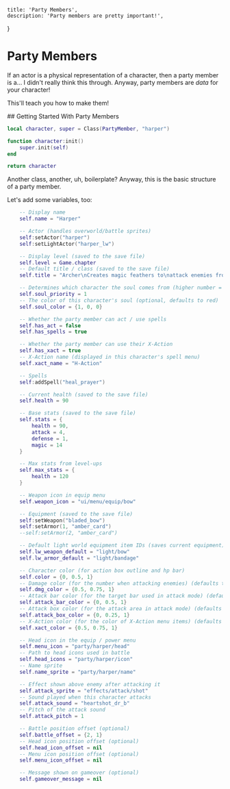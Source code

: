 
    title: 'Party Members',
    description: 'Party members are pretty important!',
}

# Party Members

<Box>

If an actor is a physical representation of a character, then a party member is a... I didn't really think this through. Anyway, party members are *data* for your character!

This'll teach you how to make them!

</Box>

<Box>
## Getting Started With Party Members

```lua
local character, super = Class(PartyMember, "harper")

function character:init()
    super.init(self)
end

return character
```

Another class, another, uh, boilerplate? Anyway, this is the basic structure of a party member.

Let's add some variables, too:

```lua
    -- Display name
    self.name = "Harper"

    -- Actor (handles overworld/battle sprites)
    self:setActor("harper")
    self:setLightActor("harper_lw")

    -- Display level (saved to the save file)
    self.level = Game.chapter
    -- Default title / class (saved to the save file)
    self.title = "Archer\nCreates magic feathers to\nattack enemies from afar."

    -- Determines which character the soul comes from (higher number = higher priority)
    self.soul_priority = 1
    -- The color of this character's soul (optional, defaults to red)
    self.soul_color = {1, 0, 0}

    -- Whether the party member can act / use spells
    self.has_act = false
    self.has_spells = true

    -- Whether the party member can use their X-Action
    self.has_xact = true
    -- X-Action name (displayed in this character's spell menu)
    self.xact_name = "H-Action"

    -- Spells
    self:addSpell("heal_prayer")

    -- Current health (saved to the save file)
    self.health = 90

    -- Base stats (saved to the save file)
    self.stats = {
        health = 90,
        attack = 4,
        defense = 1,
        magic = 14
    }

    -- Max stats from level-ups
    self.max_stats = {
        health = 120
    }

    -- Weapon icon in equip menu
    self.weapon_icon = "ui/menu/equip/bow"

    -- Equipment (saved to the save file)
    self:setWeapon("bladed_bow")
    self:setArmor(1, "amber_card")
    --self:setArmor(2, "amber_card")

    -- Default light world equipment item IDs (saves current equipment)
    self.lw_weapon_default = "light/bow"
    self.lw_armor_default = "light/bandage"

    -- Character color (for action box outline and hp bar)
    self.color = {0, 0.5, 1}
    -- Damage color (for the number when attacking enemies) (defaults to the main color)
    self.dmg_color = {0.5, 0.75, 1}
    -- Attack bar color (for the target bar used in attack mode) (defaults to the main color)
    self.attack_bar_color = {0, 0.5, 1}
    -- Attack box color (for the attack area in attack mode) (defaults to darkened main color)
    self.attack_box_color = {0, 0.25, 1}
    -- X-Action color (for the color of X-Action menu items) (defaults to the main color)
    self.xact_color = {0.5, 0.75, 1}

    -- Head icon in the equip / power menu
    self.menu_icon = "party/harper/head"
    -- Path to head icons used in battle
    self.head_icons = "party/harper/icon"
    -- Name sprite
    self.name_sprite = "party/harper/name"

    -- Effect shown above enemy after attacking it
    self.attack_sprite = "effects/attack/shot"
    -- Sound played when this character attacks
    self.attack_sound = "heartshot_dr_b"
    -- Pitch of the attack sound
    self.attack_pitch = 1

    -- Battle position offset (optional)
    self.battle_offset = {2, 1}
    -- Head icon position offset (optional)
    self.head_icon_offset = nil
    -- Menu icon position offset (optional)
    self.menu_icon_offset = nil

    -- Message shown on gameover (optional)
    self.gameover_message = nil
```
</Box>
